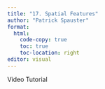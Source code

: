 ```yaml
---
title: "17. Spatial Features"
author: "Patrick Spauster"
format:
  html:
    code-copy: true
    toc: true
    toc-location: right
editor: visual
---
```


Video Tutorial

```{=html}
```
